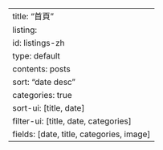 ---
title: "首頁"
listing:
  id: listings-zh
  type: default
  contents: posts
  sort: "date desc"
  categories: true
  sort-ui: [title, date]
  filter-ui: [title, date, categories]
  fields: [date, title, categories, image]
---